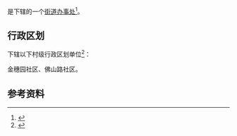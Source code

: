 {{中国乡级行政区|65/42/02/007/000}}

'''{{PAGENAMEBASE}}'''是{{PRC admin/fullname|65/42/02/007/000|3}}下辖的一个[[街道办事处|街道办事处]]<ref>{{PRC admin/ref sgc|{{PRC admin/parent|65/42/02/007/000}}}}</ref>。

== 行政区划 ==
{{PAGENAMEBASE}}下辖以下村级行政区划单位<ref>{{PRC admin/ref sgc|65/42/02/007/000}}</ref>：

金穗园社区、佛山路社区。

== 参考资料 ==
{{reflist}}

{{新疆行政区划小作品}}
{{PRC admin/navcat|65/42/02/007/000}}